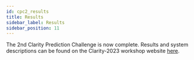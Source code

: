 ```yaml
---
id: cpc2_results
title: Results
sidebar_label: Results
sidebar_position: 11
---
```


The 2nd Clarity Prediction Challenge is now complete. Results and system descriptions can be found on the Clarity-2023 workshop website [here](https://claritychallenge.org/clarity2023-workshop/results).
